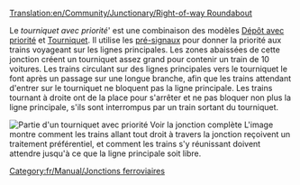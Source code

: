 [[Translation:en/Community/Junctionary/Right-of-way Roundabout]]

{{fr/Community/Junctionary/Menu de Croisements}}

Le ''tourniquet avec priorité''' est une combinaison des modèles [[fr/Manual/Construction de dépôts#configurations-avancees-de-depot|Dépôt avec priorité]] et [[fr/Community/Junctionary/Tourniquet|Tourniquet]]. Il utilise les [[fr/Manual/Signaux#signaux-dependants|pré-signaux]] pour donner la priorité aux trains voyageant sur les lignes principales. Les zones abaissées de cette jonction créent un tourniquet assez grand pour contenir un train de 10 voitures. Les trains circulant sur des lignes principales vers le tourniquet le font après un passage sur une longue branche, afin que les trains attendant d'entrer sur le tourniquet ne bloquent pas la ligne principale. Les trains tournant à droite ont de la place pour s'arrêter et ne pas bloquer non plus la ligne principale, s'ils sont interrompus par un train sortant du tourniquet.

[[File:en/Community/Junctionary/AdvancedMain4WaySmall.png|none|frame|Partie d'un tourniquet avec priorité [[File:en/Community/Junctionary/AdvancedMain4Way.png|Voir la jonction complète]]]]
L'image montre comment les trains allant tout droit à travers la jonction reçoivent un traitement préférentiel, et comment les trains s'y réunissant doivent attendre jusqu'à ce que la ligne principale soit libre.

{{fr/Community/Junctionary/Critère de jonction|Coûteux|4|1|0|2|1|1|1|0|1|1|2||Les trains en panne n'affectent qu'une voie ou tous ceux tournant à gauche.|
*Très grande capacité
*Embouteillages improbables mais possible (pour ceux tournant à gauche)
*Les trains peuvent utiliser la jonction pour faire un demi-tour
*Nécessite une vaste zone, 22 x 22. (220 cases utilisées en plus)
*Distance maximale inter-signaux: 8
*Nombre minimal de cases entre deux virages: 1 (diagonale)
}}

[[Category:fr/Manual/Jonctions ferroviaires]]